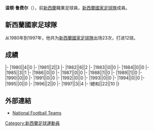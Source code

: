 {{blpunsourced|time=2015-12-08T16:11:06+00:00}}
{{expand|time=2015-12-08T16:11:06+00:00}}
{{Infobox football biography
|name=温顿·鲁费尔
|image=
|fullname=Wynton Rufer
|birth_date={{Birth date and age|1962|12|29}}
|cityofbirth=[[惠灵顿|惠灵顿]]
|countryofbirth=[[新西蘭|新西蘭]]
|height=
|position=[[前鋒_(足球)|前鋒]]
|currentclub=
|years1=1980
|clubs1=[[Stop_Out_SC|Stop Out]]
|caps1=
|goals1=
|years2=1981
|clubs2=[[Wellington_United_AFC|Wellington Diamond United]]
|caps2=
|goals2=
|years3=1981-1982
|clubs3=[[诺里奇城足球俱乐部|诺里奇城]]
|caps3=
|goals3=
|years4=1982
|clubs4=[[Miramar_Rangers_AFC|Miramar Rangers]]
|caps4=
|goals4=
|years5=1982-1986
|clubs5=[[蘇黎世足球俱樂部|蘇黎世]]
|caps5=
|goals5=
|years6=1987-1988
|clubs6=[[阿勞足球俱樂部|阿勞]]
|caps6=
|goals6=
|years7=1988-1989
|clubs7=[[蘇黎世草蜢足球俱樂部|草蜢]]
|caps7=
|goals7=
|years8=1989-1994
|clubs8=[[雲達不萊梅體育會|雲達不萊梅]]
|caps8=
|goals8=
|years9=1995-1996
|clubs9=[[JEF聯市原·千葉|JEF聯市原]]
|caps9=
|goals9=
|years10=1997
|clubs10=[[凯泽斯劳滕足球俱乐部|凱沙羅頓]]
|caps10=
|goals10=
|years11=1997
|clubs11=[[Central_United_FC|Central United]]
|caps11=
|goals11=
|years12=1998
|clubs12=[[North_Shore_United_AFC|North Shore United]]
|caps12=
|goals12=
|years13=1999-2002
|clubs13=[[新西兰骑士足球俱乐部|國王]]
|caps13=
|goals13=
|nationalyears=1980-1997
|nationalteam=[[新西蘭國家足球隊|新西蘭]]
|nationalcaps(goals)=23 (12)
}}
'''温顿·鲁费尔'''（{{Bd|1962年|12月29日||}}），前[[新西蘭|新西蘭]]職業足球員，[[新西蘭國家足球隊|新西蘭國家足球隊]]成員。

==新西蘭國家足球隊==
从1980年到1997年，他共为[[新西蘭國家足球隊|新西蘭國家足球隊]]出场23次，打进12球。

==成績==
{{Football player national team statistics|NZL}}
|-
|1980||4||0
|-
|1981||2||3
|-
|1982||6||2
|-
|1983||0||0
|-
|1984||0||0
|-
|1985||3||1
|-
|1986||0||0
|-
|1987||0||0
|-
|1988||1||0
|-
|1989||1||0
|-
|1990||0||0
|-
|1991||0||0
|-
|1992||0||0
|-
|1993||0||0
|-
|1994||0||0
|-
|1995||0||0
|-
|1996||2||0
|-
|1997||3||4
|-
!總和||22||10
|}

==外部連結==
{{Reflist}}
*[http://www.national-football-teams.com/v2/player.php?id=4534 National Football Teams] {{Wayback|url=http://www.national-football-teams.com/v2/player.php?id=4534 |date=20121015014158 }}

{{Soccer-player-stub}}

{{DEFAULTSORT:Rufer, Wynton}}
[[Category:新西蘭足球運動員|Category:新西蘭足球運動員]]